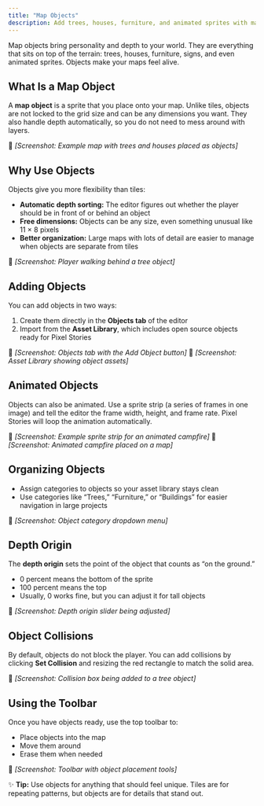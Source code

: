 ```yaml
---
title: "Map Objects"
description: Add trees, houses, furniture, and animated sprites with map objects in Pixel Stories. Bring detail and depth to your maps with flexible tools.
---
```


Map objects bring personality and depth to your world. They are everything that sits on top of the terrain: trees, houses, furniture, signs, and even animated sprites. Objects make your maps feel alive.

## What Is a Map Object

A **map object** is a sprite that you place onto your map. Unlike tiles, objects are not locked to the grid size and can be any dimensions you want. They also handle depth automatically, so you do not need to mess around with layers.

📸 _\[Screenshot: Example map with trees and houses placed as objects]_

## Why Use Objects

Objects give you more flexibility than tiles:

- **Automatic depth sorting:** The editor figures out whether the player should be in front of or behind an object
- **Free dimensions:** Objects can be any size, even something unusual like 11 × 8 pixels
- **Better organization:** Large maps with lots of detail are easier to manage when objects are separate from tiles

📸 _\[Screenshot: Player walking behind a tree object]_

## Adding Objects

You can add objects in two ways:

1. Create them directly in the **Objects tab** of the editor
2. Import from the **Asset Library**, which includes open source objects ready for Pixel Stories

📸 _\[Screenshot: Objects tab with the Add Object button]_
📸 _\[Screenshot: Asset Library showing object assets]_

## Animated Objects

Objects can also be animated. Use a sprite strip (a series of frames in one image) and tell the editor the frame width, height, and frame rate. Pixel Stories will loop the animation automatically.

📸 _\[Screenshot: Example sprite strip for an animated campfire]_
📸 _\[Screenshot: Animated campfire placed on a map]_

## Organizing Objects

- Assign categories to objects so your asset library stays clean
- Use categories like “Trees,” “Furniture,” or “Buildings” for easier navigation in large projects

📸 _\[Screenshot: Object category dropdown menu]_

## Depth Origin

The **depth origin** sets the point of the object that counts as “on the ground.”

- 0 percent means the bottom of the sprite
- 100 percent means the top
- Usually, 0 works fine, but you can adjust it for tall objects

📸 _\[Screenshot: Depth origin slider being adjusted]_

## Object Collisions

By default, objects do not block the player. You can add collisions by clicking **Set Collision** and resizing the red rectangle to match the solid area.

📸 _\[Screenshot: Collision box being added to a tree object]_

## Using the Toolbar

Once you have objects ready, use the top toolbar to:

- Place objects into the map
- Move them around
- Erase them when needed

📸 _\[Screenshot: Toolbar with object placement tools]_

✨ **Tip:** Use objects for anything that should feel unique. Tiles are for repeating patterns, but objects are for details that stand out.
